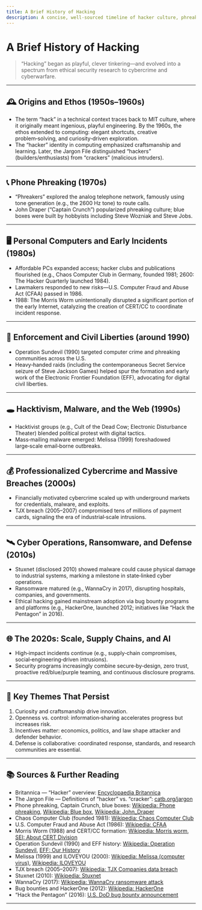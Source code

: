 ```yaml
---
title: A Brief History of Hacking
description: A concise, well-sourced timeline of hacker culture, phreaking, cybercrime, and modern cybersecurity
---
```


# A Brief History of Hacking

> “Hacking” began as playful, clever tinkering—and evolved into a spectrum from ethical security research to cybercrime and cyberwarfare.

---

## 🕰️ Origins and Ethos (1950s–1960s)

- The term “hack” in a technical context traces back to MIT culture, where it originally meant ingenious, playful engineering. By the 1960s, the ethos extended to computing: elegant shortcuts, creative problem‑solving, and curiosity‑driven exploration.
- The “hacker” identity in computing emphasized craftsmanship and learning. Later, the Jargon File distinguished “hackers” (builders/enthusiasts) from “crackers” (malicious intruders).

---

## 📞 Phone Phreaking (1970s)

- “Phreakers” explored the analog telephone network, famously using tone generation (e.g., the 2600 Hz tone) to route calls.
- John Draper (“Captain Crunch”) popularized phreaking culture; blue boxes were built by hobbyists including Steve Wozniak and Steve Jobs.

---

## 🖥️ Personal Computers and Early Incidents (1980s)

- Affordable PCs expanded access; hacker clubs and publications flourished (e.g., Chaos Computer Club in Germany, founded 1981; 2600: The Hacker Quarterly launched 1984).
- Lawmakers responded to new risks—U.S. Computer Fraud and Abuse Act (CFAA) passed in 1986.
- 1988: The Morris Worm unintentionally disrupted a significant portion of the early Internet, catalyzing the creation of CERT/CC to coordinate incident response.

---

## 🚨 Enforcement and Civil Liberties (around 1990)

- Operation Sundevil (1990) targeted computer crime and phreaking communities across the U.S.
- Heavy‑handed raids (including the contemporaneous Secret Service seizure of Steve Jackson Games) helped spur the formation and early work of the Electronic Frontier Foundation (EFF), advocating for digital civil liberties.

---

## 🕳️ Hacktivism, Malware, and the Web (1990s)

- Hacktivist groups (e.g., Cult of the Dead Cow; Electronic Disturbance Theater) blended political protest with digital tactics.
- Mass‑mailing malware emerged: Melissa (1999) foreshadowed large‑scale email‑borne outbreaks.

---

## 💰 Professionalized Cybercrime and Massive Breaches (2000s)

- Financially motivated cybercrime scaled up with underground markets for credentials, malware, and exploits.
- TJX breach (2005–2007) compromised tens of millions of payment cards, signaling the era of industrial‑scale intrusions.

---

## 🛰️ Cyber Operations, Ransomware, and Defense (2010s)

- Stuxnet (disclosed 2010) showed malware could cause physical damage to industrial systems, marking a milestone in state‑linked cyber operations.
- Ransomware matured (e.g., WannaCry in 2017), disrupting hospitals, companies, and governments.
- Ethical hacking gained mainstream adoption via bug bounty programs and platforms (e.g., HackerOne, launched 2012; initiatives like “Hack the Pentagon” in 2016).

---

## 🌐 The 2020s: Scale, Supply Chains, and AI

- High‑impact incidents continue (e.g., supply‑chain compromises, social‑engineering‑driven intrusions).
- Security programs increasingly combine secure‑by‑design, zero trust, proactive red/blue/purple teaming, and continuous disclosure programs.

---

## 🔑 Key Themes That Persist

1. Curiosity and craftsmanship drive innovation.
2. Openness vs. control: information‑sharing accelerates progress but increases risk.
3. Incentives matter: economics, politics, and law shape attacker and defender behavior.
4. Defense is collaborative: coordinated response, standards, and research communities are essential.

---

## 📚 Sources & Further Reading

- Britannica — “Hacker” overview: [Encyclopaedia Britannica](https://www.britannica.com/topic/hacker)
- The Jargon File — Definitions of “hacker” vs. “cracker”: [catb.org/jargon](http://catb.org/jargon/html/H/hacker.html)
- Phone phreaking, Captain Crunch, blue boxes: [Wikipedia: Phone phreaking](https://en.wikipedia.org/wiki/Phreaking), [Wikipedia: Blue box](https://en.wikipedia.org/wiki/Blue_box), [Wikipedia: John_Draper](https://en.wikipedia.org/wiki/John_Draper)
- Chaos Computer Club (founded 1981): [Wikipedia: Chaos Computer Club](https://en.wikipedia.org/wiki/Chaos_Computer_Club)
- U.S. Computer Fraud and Abuse Act (1986): [Wikipedia: CFAA](https://en.wikipedia.org/wiki/Computer_Fraud_and_Abuse_Act)
- Morris Worm (1988) and CERT/CC formation: [Wikipedia: Morris worm](https://en.wikipedia.org/wiki/Morris_worm), [SEI: About CERT Division](https://www.sei.cmu.edu/about/divisions/cert/)
- Operation Sundevil (1990) and EFF history: [Wikipedia: Operation Sundevil](https://en.wikipedia.org/wiki/Operation_Sundevil), [EFF: Our History](https://www.eff.org/about/history)
- Melissa (1999) and ILOVEYOU (2000): [Wikipedia: Melissa (computer virus)](https://en.wikipedia.org/wiki/Melissa_(computer_virus)), [Wikipedia: ILOVEYOU](https://en.wikipedia.org/wiki/ILOVEYOU)
- TJX breach (2005–2007): [Wikipedia: TJX Companies data breach](https://en.wikipedia.org/wiki/TJX_Companies#Data_breach)
- Stuxnet (2010): [Wikipedia: Stuxnet](https://en.wikipedia.org/wiki/Stuxnet)
- WannaCry (2017): [Wikipedia: WannaCry ransomware attack](https://en.wikipedia.org/wiki/WannaCry_ransomware_attack)
- Bug bounties and HackerOne (2012): [Wikipedia: HackerOne](https://en.wikipedia.org/wiki/HackerOne)
- “Hack the Pentagon” (2016): [U.S. DoD bug bounty announcement](https://www.defense.gov/News/News-Stories/Article/Article/702998/department-of-defense-announces-hack-the-pentagon-bug-bounty-pilot/)

---

<Woz title="Reflect" description="Connect history to practice" prompt="Which milestone surprised you most? How should it change how you approach security, disclosure, or participation in hackathons?"/>


